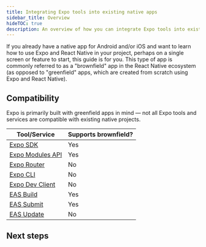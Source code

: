```yaml
---
title: Integrating Expo tools into existing native apps
sidebar_title: Overview
hideTOC: true
description: An overview of how you can integrate Expo tools into existing native apps ("brownfield" apps).
---
```



If you already have a native app for Android and/or iOS and want to learn how to use Expo and React Native in your project, perhaps on a single screen or feature to start, this guide is for you. This type of app is commonly referred to as a "brownfield" app in the React Native ecosystem (as opposed to "greenfield" apps, which are created from scratch using Expo and React Native).

## Compatibility

Expo is primarily built with greenfield apps in mind — not all Expo tools and services are compatible with existing native projects.

| Tool/Service                                        | Supports brownfield? |
| --------------------------------------------------- | -------------------- |
| [Expo SDK](/versions/latest/)                       | Yes                  |
| [Expo Modules API](/modules/overview/)              | Yes                  |
| [Expo Router](/router/introduction/)                | No                   |
| [Expo CLI](/more/expo-cli/)                         | No                   |
| [Expo Dev Client](/versions/latest/sdk/dev-client/) | No                   |
| [EAS Build](/build/introduction/)                   | Yes                  |
| [EAS Submit](/submit/introduction/)                 | Yes                  |
| [EAS Update](/eas-update/introduction/)             | No                   |

## Next steps

<BoxLink
  title="Integrating your first React Native view"
  description="Learn how to add a React Native root view to your existing native app"
  href="<TODO>"
/>

<BoxLink
  title="Install Expo modules"
  description="Install the Expo Modules API and use it to add existing Expo modules or write your own modules"
  href="/brownfield/installing-expo-modules"
/>
